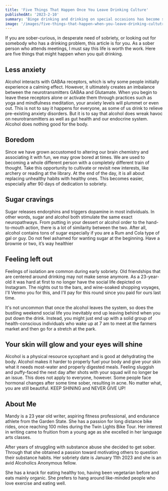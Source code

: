 ```yaml
---
title: 'Five Things That Happen Once You Leave Drinking Culture'
publishedAt: '2023-2-10'
summary: 'Binge drinking and drinking on special occasions has become so normalized and the community of people chasing a booze and substance free lifestyle is growing every day.'
image: '/images/five-things-that-happen-when-you-leave-drinking-cultutre.jpg'
---
```


If you are sober-curious, in desperate need of sobriety, or looking out for somebody who has a drinking problem, this article is for you. As a sober person who attends meetings, I must say this life is worth the work. Here are five things that might happen when you quit drinking.

## Less anxiety

Alcohol interacts with GABAa receptors, which is why some people initially experience a calming effect. However, it ultimately creates an imbalance between the neurotransmitters GABAa and Glutamate. When you begin to leave these receptors alone or activate them through practices such as yoga and mindfulness meditation, your anxiety levels will plummet or even out. This is not to say it happens for everyone, as some of us drink to relieve pre-existing anxiety disorders. But it is to say that alcohol does wreak havoc on neurotransmitters as well as gut health and our endocrine system. Alcohol does nothing good for the body.

## Boredom

Since we have grown accustomed to altering our brain chemistry and associating it with fun, we may grow bored at times. We are used to becoming a whole different person with a completely different train of thought. Take this opportunity to cultivate or revisit new interests, like archery or reading at the library. At the end of the day, it is all about replacing unhealthy habits with healthy ones. This becomes easier, especially after 90 days of dedication to sobriety.

## Sugar cravings

Sugar releases endorphins and triggers dopamine in most individuals. In other words, sugar and alcohol both stimulate the same exact neuropathways. From putting in your dessert or alcohol order to the hand-to-mouth action, there is a lot of similarity between the two. After all, alcohol contains tons of sugar especially if you are a Rum and Cola type of gal or guy. Do not feel ashamed for wanting sugar at the beginning. Have a brownie or two, it’s way healthier

## Feeling left out

Feelings of isolation are common during early sobriety. Old friendships that are centered around drinking may not make sense anymore. As a 23-year-old it was hard at first to no longer have the social life depicted on Instagram. The nights out to the bars, and wine-soaked shopping voyages, I'll Venmo you for this, and I'll pay for this round since you paid for ours last time.

It's not uncommon that once the alcohol leaves the system, so does the bustling weekend social life you inevitably end up leaving behind when you put down the drink. Instead, you might just end up with a solid group of health-conscious individuals who wake up at 7 am to meet at the farmers market and then go for a stretch at the park.

## Your skin will glow and your eyes will shine

Alcohol is a physical resource sycophant and is good at dehydrating the body. Alcohol makes it harder to properly fuel your body and give your skin what it needs most-water and properly digested meals. Feeling sluggish and puffy-faced the next day after shots with your squad will no longer be an issue.
This does not apply to everyone, however. Some people face hormonal changes after some time sober, resulting in acne. No matter what, you are still beautiful. KEEP SHINING and NEVER GIVE UP!

## About Me

Mandy is a 23 year old writer, aspiring fitness professional, and
endurance athlete from the Garden State. She has a passion for long
distance bike rides, once reaching 100 miles during the Twin Lights Bike
Tour. Her interest in writing came to fruition from a young age as she
excelled in her language arts classes.

After years of struggling with substance abuse she decided to get sober.
Through that she obtained a passion toward motivating others to question
their substance habits. Her sobriety date is January 11th 2023 and she is
an avid Alcoholics Anonymous fellow.

She has a knack for eating healthy too, having been vegetarian before and
eats mainly organic. She prefers to hang around like-minded people who
love exercise and eating well.
